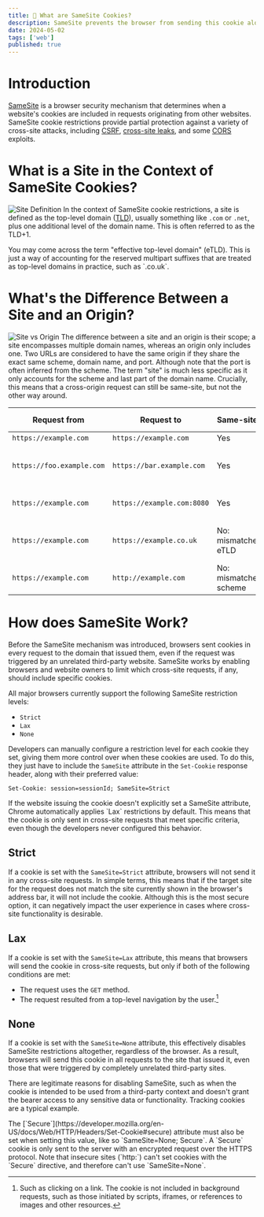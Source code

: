 ```yaml
---
title: 🍪 What are SameSite Cookies?
description: SameSite prevents the browser from sending this cookie along with cross-site requests. The main goal is to mitigate the risk of cross-origin information leakage. It also provides some protection against cross-site request forgery attacks.
date: 2024-05-02
tags: ['web']
published: true
---
```


# Introduction

[SameSite](https://developer.mozilla.org/en-US/docs/Web/HTTP/Headers/Set-Cookie#samesitesamesite-value) is a browser security mechanism that determines when a website's cookies are included in requests originating from other websites. SameSite cookie restrictions provide partial protection against a variety of cross-site attacks, including [CSRF](https://developer.mozilla.org/en-US/docs/Glossary/CSRF), [cross-site leaks](https://en.wikipedia.org/wiki/Cross-site_leaks), and some [CORS](https://developer.mozilla.org/en-US/docs/Web/HTTP/CORS) exploits.

# What is a Site in the Context of SameSite Cookies?

![Site Definition](../img/same-site/site-definition.png)
In the context of SameSite cookie restrictions, a site is defined as the top-level domain ([TLD](https://developer.mozilla.org/en-US/docs/Glossary/TLD)), usually something like `.com` or `.net`, plus one additional level of the domain name. This is often referred to as the TLD+1.

<Callout>
  You may come across the term "effective top-level domain" (eTLD). This is just
  a way of accounting for the reserved multipart suffixes that are treated as
  top-level domains in practice, such as `.co.uk`.
</Callout>

# What's the Difference Between a Site and an Origin?

![Site vs Origin](../img/same-site/site-vs-origin.png)
The difference between a site and an origin is their scope; a site encompasses multiple domain names, whereas an origin only includes one. Two URLs are considered to have the same origin if they share the exact same scheme, domain name, and port. Although note that the port is often inferred from the scheme. The term "site" is much less specific as it only accounts for the scheme and last part of the domain name. Crucially, this means that a cross-origin request can still be same-site, but not the other way around.

| Request from              | Request to                 | Same-site?            | Same-origin?               |
| ------------------------- | -------------------------- | --------------------- | -------------------------- |
| `https://example.com`     | `https://example.com`      | Yes                   | Yes                        |
| `https://foo.example.com` | `https://bar.example.com`  | Yes                   | No: mismatched domain name |
| `https://example.com`     | `https://example.com:8080` | Yes                   | No: mismatched port        |
| `https://example.com`     | `https://example.co.uk`    | No: mismatched eTLD   | No: mismatched domain name |
| `https://example.com`     | `http://example.com`       | No: mismatched scheme | No: mismatched scheme      |

# How does SameSite Work?

Before the SameSite mechanism was introduced, browsers sent cookies in every request to the domain that issued them, even if the request was triggered by an unrelated third-party website. SameSite works by enabling browsers and website owners to limit which cross-site requests, if any, should include specific cookies.

All major browsers currently support the following SameSite restriction levels:

- `Strict`
- `Lax`
- `None`

Developers can manually configure a restriction level for each cookie they set, giving them more control over when these cookies are used. To do this, they just have to include the `SameSite` attribute in the `Set-Cookie` response header, along with their preferred value:

```http
Set-Cookie: session=sessionId; SameSite=Strict
```

<Callout>
  If the website issuing the cookie doesn't explicitly set a SameSite attribute,
  Chrome automatically applies `Lax` restrictions by default. This means that
  the cookie is only sent in cross-site requests that meet specific criteria,
  even though the developers never configured this behavior.
</Callout>

## Strict

If a cookie is set with the `SameSite=Strict` attribute, browsers will not send it in any cross-site requests. In simple terms, this means that if the target site for the request does not match the site currently shown in the browser's address bar, it will not include the cookie. Although this is the most secure option, it can negatively impact the user experience in cases where cross-site functionality is desirable.

## Lax

If a cookie is set with the `SameSite=Lax` attribute, this means that browsers will send the cookie in cross-site requests, but only if both of the following conditions are met:

- The request uses the `GET` method.
- The request resulted from a top-level navigation by the user.[^1]

## None

If a cookie is set with the `SameSite=None` attribute, this effectively disables SameSite restrictions altogether, regardless of the browser. As a result, browsers will send this cookie in all requests to the site that issued it, even those that were triggered by completely unrelated third-party sites.

There are legitimate reasons for disabling SameSite, such as when the cookie is intended to be used from a third-party context and doesn't grant the bearer access to any sensitive data or functionality. Tracking cookies are a typical example.

<Callout type="warning">
  The
  [`Secure`](https://developer.mozilla.org/en-US/docs/Web/HTTP/Headers/Set-Cookie#secure)
  attribute must also be set when setting this value, like so `SameSite=None;
  Secure`. A `Secure` cookie is only sent to the server with an encrypted
  request over the HTTPS protocol. Note that insecure sites (`http:`) can't set
  cookies with the `Secure` directive, and therefore can't use `SameSite=None`.
</Callout>

[^1]: Such as clicking on a link. The cookie is not included in background requests, such as those initiated by scripts, iframes, or references to images and other resources.
